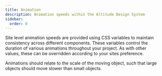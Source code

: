 ```yaml
---
title: Animation
description: Animation speeds within the Altitude Design System
sidebar:
  order: 8
---
```



Site level animation speeds are provided using CSS variables to maintain consistency across different components. These variables control the duration of various animations throughout your project. As with other values, these can be overridden according to your sites preference.

Animations should relate to the scale of the moving object, such that large
objects should move slower than small objects.

<AnimationDisplay />
